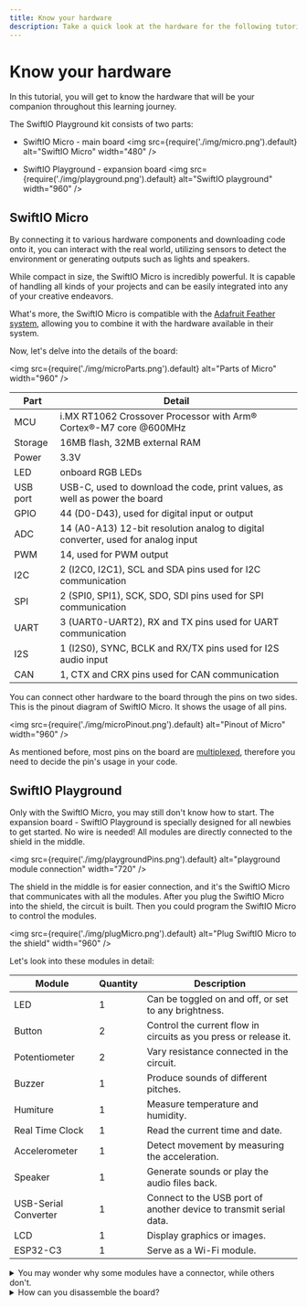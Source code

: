 ```yaml
---
title: Know your hardware
description: Take a quick look at the hardware for the following tutorials. 
---
```


# Know your hardware

In this tutorial, you will get to know the hardware that will be your companion throughout this learning journey.

The SwiftIO Playground kit consists of two parts: 
* SwiftIO Micro - main board
<img src={require('./img/micro.png').default} alt="SwiftIO Micro" width="480" />

* SwiftIO Playground - expansion board
<img src={require('./img/playground.png').default} alt="SwiftIO playground" width="960" />

## SwiftIO Micro

By connecting it to various hardware components and downloading code onto it, you can interact with the real world, utilizing sensors to detect the environment or generating outputs such as lights and speakers.

While compact in size, the SwiftIO Micro is incredibly powerful. It is capable of handling all kinds of your projects and can be easily integrated into any of your creative endeavors.

What's more, the SwiftIO Micro is compatible with the [Adafruit Feather system](https://learn.adafruit.com/adafruit-feather), allowing you to combine it with the hardware available in their system.

Now, let's delve into the details of the board:

<img src={require('./img/microParts.png').default} alt="Parts of Micro" width="960" />

| Part     | Detail                                                                           |
| -------- | -------------------------------------------------------------------------------- |
| MCU      | i.MX RT1062 Crossover Processor with Arm® Cortex®-M7 core @600MHz                |
| Storage  | 16MB flash, 32MB external RAM                                                    |
| Power    | 3.3V                                                                             |
| LED      | onboard RGB LEDs                                                                 |
| USB port | USB-C, used to download the code, print values, as well as power the board       |
| GPIO     | 44 (D0-D43), used for digital input or output                                    |
| ADC      | 14 (A0-A13) 12-bit resolution analog to digital converter, used for analog input |
| PWM      | 14, used for PWM output                                                          |
| I2C      | 2 (I2C0, I2C1), SCL and SDA pins used for I2C communication                      |
| SPI      | 2 (SPI0, SPI1), SCK, SDO, SDI pins used for SPI communication                    |
| UART     | 3 (UART0-UART2), RX and TX pins used for UART communication                      |
| I2S      | 1 (I2S0), SYNC, BCLK and RX/TX pins used for I2S audio input                     |
| CAN      | 1, CTX and CRX pins used for CAN communication                                   |


You can connect other hardware to the board through the pins on two sides. This is the pinout diagram of SwiftIO Micro. It shows the usage of all pins.

<img src={require('./img/microPinout.png').default} alt="Pinout of Micro" width="960" />

As mentioned before, most pins on the board are [multiplexed](./peripherals#how-are-pins-organized), therefore you need to decide the pin's usage in your code.



## SwiftIO Playground

Only with the SwiftIO Micro, you may still don't know how to start. The expansion board - SwiftIO Playground is specially designed for all newbies to get started. No wire is needed! All modules are directly connected to the shield in the middle.

<img src={require('./img/playgroundPins.png').default} alt="playground module connection" width="720" />

The shield in the middle is for easier connection, and it's the SwiftIO Micro that communicates with all the modules. After you plug the SwiftIO Micro into the shield, the circuit is built. Then you could program the SwiftIO Micro to control the modules. 

<img src={require('./img/plugMicro.png').default} alt="Plug SwiftIO Micro to the shield" width="960" />

Let's look into these modules in detail:


| Module               | Quantity | Description                                                        |
| -------------------- | -------- | ------------------------------------------------------------------ |
| LED                  | 1        | Can be toggled on and off, or set to any brightness.               |
| Button               | 2        | Control the current flow in circuits as you press or release it.   |
| Potentiometer        | 2        | Vary resistance connected in the circuit.                          |
| Buzzer               | 1        | Produce sounds of different pitches.                               |
| Humiture             | 1        | Measure temperature and humidity.                                  |
| Real Time Clock      | 1        | Read the current time and date.                                    |
| Accelerometer        | 1        | Detect movement by measuring the acceleration.                     |
| Speaker              | 1        | Generate sounds or play the audio files back.                      |
| USB-Serial Converter | 1        | Connect to the USB port of another device to transmit serial data. |
| LCD                  | 1        | Display graphics or images.                                        |
| ESP32-C3             | 1        | Serve as a Wi-Fi module.                                             |




<details>
    <summary> You may wonder why some modules have a connector, while others don't.</summary>

These connectors are provided in the event that you wish to disassemble the board. Please note that disassembly is a one-way process, though, and you will not be able to reconnect the parts through the included board. Once apart, use 4-pin cables to connect the module to the shield. Some modules (like LCD) don't have a connector since they require more than 4 wires and don't support 4-pin connectors. 

<img src={require('./img/disassembledParts.png').default} alt="Each part of playground" width="960" />

:::caution Attention
Make sure not to connect these modules to the shield through the connectors since they are already connected through the board!
:::

</details>


<details>
    <summary>How can you disassemble the board?</summary>

The modules can be separated by cutting as shown below.

<img src={require('./img/disassemble.png').default} alt="Disassemble the kit" width="360" />

:::caution Attention
Once again, you cannot put the board back together and once you've broken it apart, you will need to connect any circuits manually using cables.
:::

</details>

